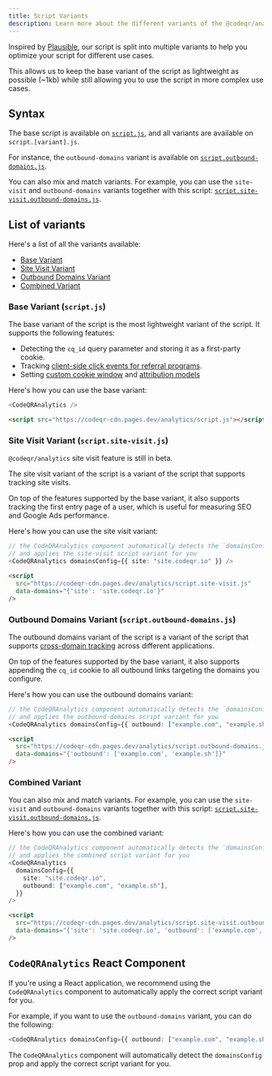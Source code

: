 ```yaml
---
title: Script Variants
description: Learn more about the different variants of the @codeqr/analytics script.
---
```


Inspired by [Plausible](https://plausible.io/), our script is split into multiple variants to help you optimize your script for different use cases.

This allows us to keep the base variant of the script as lightweight as possible (~1kb) while still allowing you to use the script in more complex use cases.

## Syntax

The base script is available on [`script.js`](https://codeqr-cdn.pages.dev/analytics/script.js), and all variants are available on `script.[variant].js`.

For instance, the `outbound-domains` variant is available on [`script.outbound-domains.js`](https://codeqr-cdn.pages.dev/analytics/script.outbound-domains.js).

You can also mix and match variants. For example, you can use the `site-visit` and `outbound-domains` variants together with this script: [`script.site-visit.outbound-domains.js`](https://codeqr-cdn.pages.dev/analytics/script.site-visit.outbound-domains.js).

## List of variants

Here's a list of all the variants available:

- [Base Variant](#base-variant-script-js)
- [Site Visit Variant](#site-visit-variant-script-site-visit-js)
- [Outbound Domains Variant](#outbound-domains-variant-script-outbound-domains-js)
- [Combined Variant](#combined-variant)

### Base Variant (`script.js`)

The base variant of the script is the most lightweight variant of the script. It supports the following features:

- Detecting the `cq_id` query parameter and storing it as a first-party cookie.
- Tracking [client-side click events for referral programs](/sdks/client-side/features/client-side-click-tracking).
- Setting [custom cookie window](/sdks/client-side/introduction#custom-cookie-window) and [attribution models](/sdks/client-side/introduction#param-data-attribution-model)

Here's how you can use the base variant:

<CodeGroup>

```typescript React
<CodeQRAnalytics />
```

```html Other
<script src="https://codeqr-cdn.pages.dev/analytics/script.js"></script>
```

</CodeGroup>

### Site Visit Variant (`script.site-visit.js`)

<Note>`@codeqr/analytics` site visit feature is still in beta.</Note>

The site visit variant of the script is a variant of the script that supports tracking site visits.

On top of the features supported by the base variant, it also supports tracking the first entry page of a user, which is useful for measuring SEO and Google Ads performance.

Here's how you can use the site visit variant:

<CodeGroup>

```typescript React
// the CodeQRAnalytics component automatically detects the `domainsConfig.site` prop
// and applies the site-visit script variant for you
<CodeQRAnalytics domainsConfig={{ site: "site.codeqr.io" }} />
```

```html Other
<script
  src="https://codeqr-cdn.pages.dev/analytics/script.site-visit.js"
  data-domains="{'site': 'site.codeqr.io'}"
/>
```

</CodeGroup>

### Outbound Domains Variant (`script.outbound-domains.js`)

The outbound domains variant of the script is a variant of the script that supports [cross-domain tracking](/sdks/client-side/introduction#cross-domain-tracking) across different applications.

On top of the features supported by the base variant, it also supports appending the `cq_id` cookie to all outbound links targeting the domains you configure.

Here's how you can use the outbound domains variant:

<CodeGroup>

```typescript React
// the CodeQRAnalytics component automatically detects the `domainsConfig.outbound` prop
// and applies the outbound-domains script variant for you
<CodeQRAnalytics domainsConfig={{ outbound: ["example.com", "example.sh"] }} />
```

```html Other
<script
  src="https://codeqr-cdn.pages.dev/analytics/script.outbound-domains.js"
  data-domains="{'outbound': ['example.com', 'example.sh']}"
/>
```

</CodeGroup>

### Combined Variant

You can also mix and match variants. For example, you can use the `site-visit` and `outbound-domains` variants together with this script: [`script.site-visit.outbound-domains.js`](https://codeqr-cdn.pages.dev/analytics/script.site-visit.outbound-domains.js).

Here's how you can use the combined variant:

<CodeGroup>

```typescript React
// the CodeQRAnalytics component automatically detects the `domainsConfig` prop
// and applies the combined script variant for you
<CodeQRAnalytics
  domainsConfig={{
    site: "site.codeqr.io",
    outbound: ["example.com", "example.sh"],
  }}
/>
```

```html Other
<script
  src="https://codeqr-cdn.pages.dev/analytics/script.site-visit.outbound-domains.js"
  data-domains="{'site': 'site.codeqr.io', 'outbound': ['example.com', 'example.sh']}"
/>
```

</CodeGroup>

## `CodeQRAnalytics` React Component

If you're using a React application, we recommend using the `CodeQRAnalytics` component to automatically apply the correct script variant for you.

For example, if you want to use the `outbound-domains` variant, you can do the following:

```typescript React
<CodeQRAnalytics domainsConfig={{ outbound: ["example.com", "example.sh"] }} />
```

The `CodeQRAnalytics` component will automatically detect the `domainsConfig` prop and apply the correct script variant for you.
